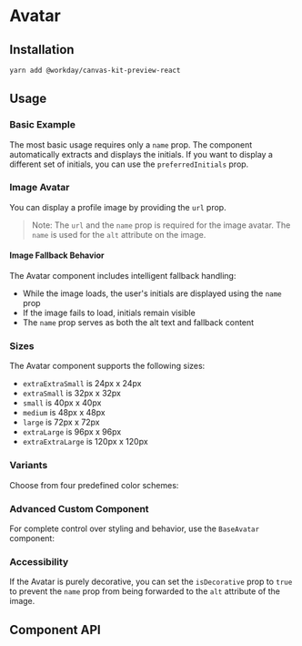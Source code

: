 

<Meta title="Preview/Avatar" component={Avatar} />

# Avatar



## Installation

```sh
yarn add @workday/canvas-kit-preview-react
```


## Usage

### Basic Example

The most basic usage requires only a `name` prop. The component automatically extracts and displays
the initials. If you want to display a different set of initials, you can use the `preferredInitials` prop.

<ExampleCodeBlock code={Basic} />

### Image Avatar

You can display a profile image by providing the `url` prop.

> Note: The `url` and the `name` prop is required for the image avatar. The `name` is used for the `alt` attribute on the image.

#### Image Fallback Behavior

The Avatar component includes intelligent fallback handling:

- While the image loads, the user's initials are displayed using the `name` prop
- If the image fails to load, initials remain visible
- The `name` prop serves as both the alt text and fallback content

<ExampleCodeBlock code={Image} />

### Sizes

The Avatar component supports the following sizes:
- `extraExtraSmall` is 24px x 24px
- `extraSmall` is 32px x 32px
- `small` is 40px x 40px
- `medium` is 48px x 48px
- `large` is 72px x 72px
- `extraLarge` is 96px x 96px
- `extraExtraLarge` is 120px x 120px

<ExampleCodeBlock code={Size} />

### Variants

Choose from four predefined color schemes:

<ExampleCodeBlock code={Variant} />

### Advanced Custom Component

For complete control over styling and behavior, use the `BaseAvatar` component:

<ExampleCodeBlock code={Custom} />

### Accessibility
If the Avatar is purely decorative, you can set the `isDecorative` prop to `true` to prevent the `name` prop from being forwarded to the `alt` attribute of the image.

<ExampleCodeBlock code={Decorative} />

## Component API

<SymbolDoc name="Avatar" fileName="/preview-react/" hideDescription />
